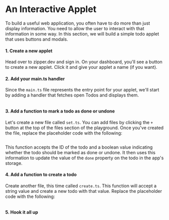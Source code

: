 # An Interactive Applet

To build a useful web application, you often have to do more than just display information. You need to allow the user to interact with that information in some way. In this section, we will build a simple todo applet that uses buttons and modals.

#### 1. Create a new applet

Head over to zipper.dev and sign in. On your dashboard, you'll see a button to create a new applet. Click it and give your applet a name (if you want).

#### 2. Add your main.ts handler

Since the `main.ts` file represents the entry point for your applet, we'll start by adding a handler that fetches open Todos and displays them.

```typescript

```

#### 3. Add a function to mark a todo as done or undone

Let's create a new file called `set.ts`. You can add files by clicking the `+` button at the top of the files section of the playground. Once you've created the file, replace the placeholder code with the following:

```typescript

```

This function accepts the ID of the todo and a boolean value indicating whether the todo should be marked as done or undone. It then uses this information to update the value of the `done` property on the todo in the app's storage.

#### 4. Add a function to create a todo

Create another file, this time called `create.ts`. This function will accept a string value and create a new todo with that value. Replace the placeholder code with the following:

```typescript

```

#### 5. Hook it all up
